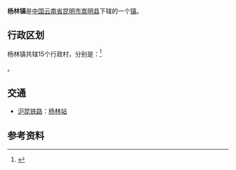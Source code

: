 {{Otheruses|杨林镇|other=同名或類似名的其它條目描述}}
{{中国乡级行政区
|景观照片文件名 = 杨林镇兰茂路.jpg
|景观照片描述 = 杨林镇主街（兰茂路）
|汉语拼音 = 
|其他语言 = 
|其他语言名称 = 
|旧称 = 
|地名出处 = 
|位置图文件名 = 
|位置图描述 = 
|自定义图片= 
|建置时间 = 
|政府驻地 = 兰茂路
|毗邻 = 
|总面积 = 181.22[[平方千米|平方千米]]
|总人口 = 
|总人口年份 = 
|户籍人口 = 
|户籍人口年份 = 
|常住人口 = 5.96万
|常住人口年份 = 
|人口密度 = 
|GDP = 
|GDP年份 = 
|邮政编码 = 
|电话区号 = 871
|官方网站 = 
|网站名称 = 
|53/01/27/103/000}}
'''杨林镇'''是[[中华人民共和国|中国]][[云南省|云南省]][[昆明市|昆明市]][[嵩明县|嵩明县]]下辖的一个[[镇|镇]]。

== 行政区划 ==

杨林镇共辖15个行政村，分别是：<ref>{{PRC admin/ref sgc|53/01/27/103/000}}</ref>

{{PRC admin/children|53/01/27/103/000}}。

== 交通 ==
* {{rint|cn|rail}}[[沪昆铁路|沪昆铁路]]：[[杨林站|杨林站]]

==参考资料==
{{reflist}}

{{PRC admin/navcat|53/01/27/103/000}}